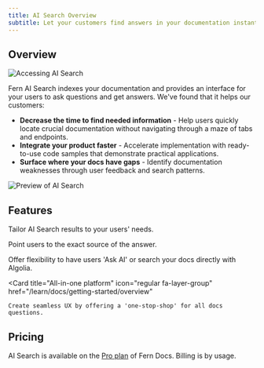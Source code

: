 ```yaml
---
title: AI Search Overview
subtitle: Let your customers find answers in your documentation instantly. 
---
```


## Overview

<Frame caption="AI Search is accessed via the search bar, alongside keyword search.">
<img src="../assets/search-modal.png" alt="Accessing AI Search" />
</Frame>

Fern AI Search indexes your documentation and provides an interface for your users to ask questions and get answers. We've found that it helps our customers:

- **Decrease the time to find needed information** - Help users quickly locate crucial documentation without navigating through a maze of tabs and endpoints.
- **Integrate your product faster** - Accelerate implementation with ready-to-use code samples that demonstrate practical applications.
- **Surface where your docs have gaps** - Identify documentation weaknesses through user feedback and search patterns.

<Frame>
<img src="../assets/ask-ai-modal.png" alt="Preview of AI Search" />
</Frame>

## Features 

<CardGroup cols={2}>
  <Card 
    title="Custom prompting"
    icon="regular book-open"
    href="/learn/ai-search/custom-prompting"
  >
    Tailor AI Search results to your users' needs. 
  </Card>

  <Card 
    title="Citations" 
    icon="regular quote-right"
    href="/learn/ai-search/citations" 
    >
    Point users to the exact source of the answer. 
  </Card>

  <Card 
    title="Integration with Algolia" 
    icon="regular plug"
    href="/learn/docs/building-and-customizing-your-docs/search" 
    >
    Offer flexibility to have users 'Ask AI' or search your docs directly with Algolia. 
  </Card>

  <Card 
    title="All-in-one platform" 
    icon="regular fa-layer-group"
    href="/learn/docs/getting-started/overview"
  >
    Create seamless UX by offering a 'one-stop-shop' for all docs questions. 
  </Card>

</CardGroup>

## Pricing

AI Search is available on the [Pro plan](https://buildwithfern.com/pricing#Docs) of Fern Docs. Billing is by usage.
